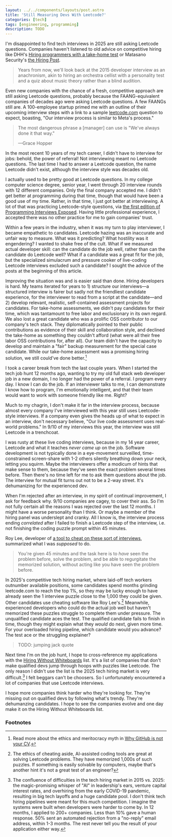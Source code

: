 ```yaml
---
layout: ../../components/layouts/post.astro
title: 'Still Measuring Devs With Leetcode?'
categories: [tech]
tags: [engineering, programming]
description: TODO
---
```


I'm disappointed to find tech interviews in 2025 are still asking Leetcode
questions. Companies haven't listened to old advice on competitive hiring like
DHH's [Hiring programmers with a take-home test] or Matasano Security's [the
Hiring Post][The Hiring Post].

> Years from now, we'll look back at the 2015 developer interview as an
> anachronism, akin to hiring an orchestra cellist with a personality test and a
> quiz about music theory rather than a blind audition.

Even new companies with the chance of a fresh, competitive approach are still
asking Leetcode questions, probably because the FAANG-equivalent companies of
decades ago were asking Leetcode questions. A few FAANGs still are. A
100-employee startup primed me with an outline of their upcoming interview steps
with a link to a sample [leetcode.com][Leetcode] question to expect, boasting,
"Our interview process is similar to Meta's process."

> The most dangerous phrase a \[manager\] can use is "We've always done it that
> way."
>
> —Grace Hopper

In the most recent 10 years of my tech career, I didn't have to interview for
jobs: behold, the power of referral! Not interviewing meant no Leetcode
questions. The last time I had to answer a Leetcode question, the name Leetcode
didn't exist, although the interview style was decades old.

I actually used to be pretty good at Leetcode questions. In my college computer
science degree, senior year, I went through 20 interview rounds with 12
different companies. Only the final company accepted me. I didn't get better at
programming during that time, though that would have been a good use of my time.
Rather, in that time, I just got better at interviewing. A lot of that was
practicing Leetcode-style questions, via [the first edition of Programming
Interviews Exposed][Programming Interviews Exposed]. Having little professional
experience, I accepted there was no other practice for me to gain companies'
trust.

Within a few years in the industry, when it was my turn to play interviewer, I
became empathetic to candidates. Leetcode hazing was an inaccurate and unfair
way to measure. What was it predicting? What hostility was it engendering? I
wanted to shake free of the cult. What if we measured actual developer skill:
can the candidate do the job well, rather than can the candidate do Leetcode
well? What if a candidate was a great fit for the job, but the specialized
simulacrum and pressure cooker of live-coding Leetcode interviews excluded such
a candidate? I sought the advice of the posts at the beginning of this article.

Improving the situation was and is easier said than done. Hiring developers is
hard. My teams iterated for years to 1) structure our interviews—a structured
interview is fairer but sadly not the friendliest candidate experience, for the
interviewer to read from a script at the candidate—and 2) develop relevant,
realistic, self-contained assessment projects for candidates. For take-home
assessments, we didn't pay candidates for their time, which was tantamount to
free labor and exclusionary in its own regard. We also lost a great candidate
who was a prolific OSS contributor to our company's tech stack. They
diplomatically pointed to their public contributions as evidence of their skill
and collaboration style, and declined the take-home as something they couldn't
afford (what were all their free labor OSS contributions for, after all). Our
team didn't have the capacity to develop and maintain a "fair" backup
measurement for the special case candidate. While our take-home assessment was a
promising hiring solution, we still could've done better.[^1]

I took a career break from tech the last couple years. When I started the tech
job hunt 12 months ago, wanting to try my old full stack web developer job in a
new domain, I no longer had the power of a referral. I program every day. I know
I can do the job. If an interviewer talks to me, I can demonstrate I know how to
program, I'm emotionally intelligent, and that their team would want to work
with someone friendly like me. Right?

Much to my chagrin, I don't make it far in the interview process, because almost
every company I've interviewed with this year still uses Leetcode-style
interviews. If a company even gives the heads up of what to expect in an
interview, don't necessary believe, "Our live code assessment uses real-world
problems." In 9/10 of my interviews this year, the interview was still Leetcode
in a trenchcoat.

I was rusty at these live coding interviews, because in my 14 year career,
Leetcode and what it teaches _never came up_ on the job. Software development is
not typically done in a eye-movement surveilled, time-constrained screen-share
with 1-2 others silently breathing down your neck, letting you squirm. Maybe the
interviewers offer a modicum of hints that make sense to them, because they've
seen the exact problem several times before. Then there's no time left for me to
ask them questions about the job. The interview for mutual fit turns out not to
be a 2-way street. It's dehumanizing for the experienced dev.

When I'm rejected after an interview, in my spirit of continual improvement, I
ask for feedback why. 9/10 companies are cagey, to cover their ass. So I'm not
fully certain all the reasons I was rejected over the last 12 months. I might
have a worse personality than I think. Or maybe a member of the hiring panel was
underslept and cranky. All I know is, the interview process ending _correlated_
after I failed to finish a Leetcode step of the interview, i.e. not finishing
the coding puzzle prompt within 45 minutes.

Roy Lee, developer of [a tool to cheat on these sort of
interviews][Hard Fork: AI Action Plans], summarized what I was _supposed_ to do.

> You're given 45 minutes and the task here is to _have_ seen the problem
> before, solve the problem, and be able to regurgitate the memorized solution,
> without acting like you have seen the problem before.

In 2025's competitive tech hiring market, where laid-off tech workers outnumber
available positions, some candidates spend months grinding leetcode.com to reach
the top 1%, so they may be lucky enough to have already seen the 1 interview
puzzle close to the 1,000 they could be given. Other candidates use cheating
software like Roy Lee's.[^2] Meanwhile, experienced developers who could do the
actual job well but haven't memorized these puzzles struggle to complete them
under pressure. The unqualified candidate aces the test. The qualified candidate
fails to finish in time, though they might explain what they _would_ do next,
given more time. For your overloaded hiring pipeline, which candidate would you
advance? The test ace or the struggling explainer?

> TODO: jumping jack quote

Next time I'm on the job hunt, I hope to cross-reference my applications with
the [Hiring Without Whiteboards] list. It's a list of companies that don't make
qualified devs jump through hoops with puzzles like Leetcode. The only reason I
didn't use the list is the 2025 tech hiring market is very difficult.[^3] I felt
beggars can't be choosers. So I unfortunately encountered a lot of companies
that use Leetcode interviews.

I hope more companies think harder who they're looking for. They're missing out
on qualified devs by following what's trendy. They're dehumanzing candidates. I
hope to see the companies evolve and one day make it on the Hiring Without
Whiteboards list.

### Footnotes

[^1]:
    Read more about the ethics and meritocracy myth in [Why GitHub is not your
    CV].

[^2]:
    The ethics of cheating aside, AI-assisted coding tools are great at solving
    Leetcode problems. They have memorized 1,000s of such puzzles. If something
    is easily solvable by computers, maybe that's another hint it's not a great
    test of an engineer?

[^3]:
    The confluence of difficulties in the tech hiring market in 2015 vs. 2025:
    the magic-promising whisper of "AI" in leadership's ears, venture capital
    interest rates, and overhiring from the early COVID-19 pandemic, resulting
    in big tech layoffs and a huge candidate pool. I don't think tech hiring
    pipelines were meant for this much competition. I imagine the systems were
    built when developers were harder to come by. In 12 months, I applied to
    200+ companies. Less than 10% gave a human response. 50% sent an automated
    rejection from a "no-reply" email address, within 1-3 months. The rest never
    tell you the result of your application either way.

[Hard Fork: AI Action Plans]:
  https://www.nytimes.com/2025/03/21/podcasts/hardfork-ai-action-plans.html
[Hiring Without Whiteboards]:
  https://github.com/poteto/hiring-without-whiteboards
[Hiring programmers with a take-home test]:
  https://signalvnoise.com/svn3/hiring-programmers-with-a-take-home-test/
[LeetCode]: https://leetcode.com
[Programming Interviews Exposed]:
  https://archive.org/details/programminginter0000mong
[The Hiring Post]: https://sockpuppet.org/blog/2015/03/06/the-hiring-post/
[Why GitHub is not your CV]:
  https://blog.jcoglan.com/2013/11/15/why-github-is-not-your-cv/
